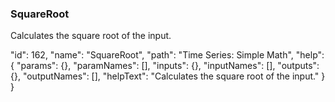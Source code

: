 ### SquareRoot

Calculates the square root of the input.










  "id": 162,
  "name": "SquareRoot",
  "path": "Time Series: Simple Math",
  "help": {
    "params": {},
    "paramNames": [],
    "inputs": {},
    "inputNames": [],
    "outputs": {},
    "outputNames": [],
    "helpText": "Calculates the square root of the input."
  }
}